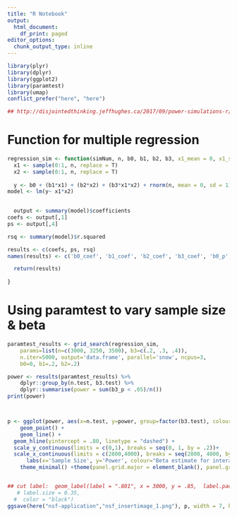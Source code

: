 ```yaml
---
title: "R Notebook"
output:
  html_document:
    df_print: paged
editor_options:
  chunk_output_type: inline
---
```


```r
library(plyr)
library(dplyr)
library(ggplot2)
library(paramtest)
library(umap)
conflict_prefer("here", "here")

## http://disjointedthinking.jeffhughes.ca/2017/09/power-simulations-r/
```

# Function for multiple regression

```r

regression_sim <- function(simNum, n, b0, b1, b2, b3, x1_mean = 0, x1_sd = 1, err_mean = 0, err_sd = 1) {
  x1 <- sample(0:1, n, replace = T)
  x2 <- sample(0:1, n, replace = T)
  
  y <- b0 + (b1*x1) + (b2*x2) + (b3*x1*x2) + rnorm(n, mean = 0, sd = 1)
model <- lm(y~ x1*x2)

  
  output <- summary(model)$coefficients
coefs <- output[,1]
ps <- output[,4]

rsq <- summary(model)$r.squared

results <- c(coefs, ps, rsq)
names(results) <- c('b0_coef', 'b1_coef', 'b2_coef', 'b3_coef', 'b0_p', 'b1_p', 'b2_p', 'b3_p', 'rsq')

  return(results)
  
}

```


# Using paramtest to vary sample size & beta 

```r

paramtest_results <- grid_search(regression_sim,
    params=list(n=c(3000, 3250, 3500), b3=c(.2, .3, .4)),
    n.iter=5000, output='data.frame', parallel='snow', ncpus=3,
    b0=0, b1=.2, b2=.2)

power <- results(paramtest_results) %>%
    dplyr::group_by(n.test, b3.test) %>%
    dplyr::summarise(power = sum(b3_p < .05)/n())
print(power)




```
```r

p <- ggplot(power, aes(x=n.test, y=power, group=factor(b3.test), colour=factor(b3.test))) +
    geom_point() +
    geom_line() +
  geom_hline(yintercept = .80, linetype = "dashed") +
  scale_y_continuous(limits = c(0,1), breaks = seq(0, 1, by = .2))+ 
  scale_x_continuous(limits = c(2800,4000), breaks = seq(2800, 4000, by = 400))+
      labs(x='Sample Size', y='Power', colour="Beta estimate for interaction") +
    theme_minimal() +theme(panel.grid.major = element_blank(), panel.grid.minor = element_blank()) 


## cut label:  geom_label(label = ".801", x = 3000, y = .85,  label.padding = unit(0.55, "lines"), # Rectangle size around label
   # label.size = 0.35,
  #  color = "black")
ggsave(here("nsf-application","nsf_insertimage_1.png"), p, width = 7, height = 7)

```

